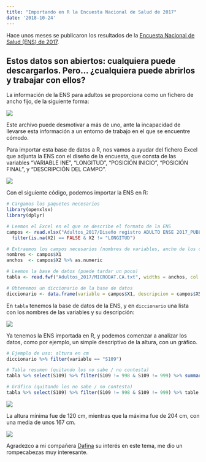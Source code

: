 ---
title: "Importando en R la Encuesta Nacional de Salud de 2017"
date: '2018-10-24'
---

Hace unos meses se publicaron los resultados de la [Encuesta Nacional de Salud (ENS) de 2017](https://www.mscbs.gob.es/estadEstudios/estadisticas/encuestaNacional/encuesta2017.htm).

## Estos datos son abiertos: cualquiera puede descargarlos. Pero... ¿cualquiera puede abrirlos y trabajar con ellos?

La información de la ENS para adultos se proporciona como un fichero de ancho fijo, de la siguiente forma:

![](\posts\20181010_ens\base_datos.png)

Este archivo puede desmotivar a más de uno, ante la incapacidad de llevarse esta información a un entorno de trabajo en el que se encuentre cómodo.

Para importar esta base de datos a R, nos vamos a ayudar del fichero Excel que adjunta la ENS con el diseño de la encuesta, que consta de las variables "VARIABLE INE", "LONGITUD", "POSICIÓN INICIO", "POSICIÓN FINAL", y "DESCRIPCIÓN DEL CAMPO".

![](\posts\20181010_ens\excel.png)

Con el siguiente código, podemos importar la ENS en R:

```{r eval = FALSE}
# Cargamos los paquetes necesarios
library(openxlsx)
library(dplyr)

# Leemos el Excel en el que se describe el formato de la ENS
campos <- read.xlsx("Adultos_2017/Diseño registro ADULTO ENSE 2017_PUBLICACIÓN.xlsx", colNames = FALSE) %>%
  filter(is.na(X2) == FALSE & X2 != "LONGITUD")

# Extraemos los campos necesarios (nombres de variables, ancho de los campos)
nombres <- campos$X1
anchos  <- campos$X2 %>% as.numeric

# Leemos la base de datos (puede tardar un poco)
tabla <- read.fwf("Adultos_2017/MICRODAT.CA.txt", widths = anchos, col.names = nombres)

# Obtenemos un diccionario de la base de datos
diccionario <- data.frame(variable = campos$X1, descripcion = campos$X5)
```

En `tabla` tenemos la base de datos de la ENS, y en `diccionario` una lista con los nombres de las variables y su descripción:

![](\posts\20181010_ens\diccionario.png)

Ya tenemos la ENS importada en R, y podemos comenzar a analizar los datos, como por ejemplo, un simple descriptivo de la altura, con un gráfico.

```{r eval = FALSE}
# Ejemplo de uso: altura en cm
diccionario %>% filter(variable == "S109")

# Tabla resumen (quitando los no sabe / no contesta)
tabla %>% select(S109) %>% filter(S109 != 998 & S109 != 999) %>% summary()

# Gráfico (quitando los no sabe / no contesta)
tabla %>% select(S109) %>% filter(S109 != 998 & S109 != 999) %>% table %>% plot(xlab = "Altura", ylab = "Frecuencia")
```

![](\posts\20181010_ens\altura.png)

La altura mínima fue de 120 cm, mientras que la máxima fue de 204 cm, con una media de unos 167 cm.

![](\posts\20181010_ens\grafico.png)

Agradezco a mi compañera [Dafina](https://twitter.com/DafinaPetrova) su interés en este tema, me dio un rompecabezas muy interesante.